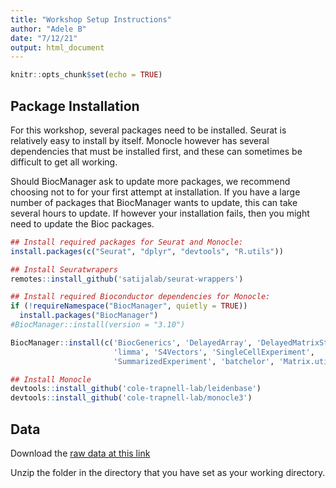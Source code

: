 ```yaml
---
title: "Workshop Setup Instructions"
author: "Adele B"
date: "7/12/21"
output: html_document
---
```


```r
knitr::opts_chunk$set(echo = TRUE)
```

## Package Installation
 
For this workshop, several packages need to be installed. Seurat is relatively easy to install by itself. Monocle however has several dependencies that must be installed first, and these can sometimes be difficult to get all working.

Should BiocManager ask to update more packages, we recommend choosing not to for your first attempt at installation. If you have a large number of packages that BiocManager wants to update, this can take several hours to update. If however your installation fails, then you might need to update the Bioc packages.

```r
## Install required packages for Seurat and Monocle:
install.packages(c("Seurat", "dplyr", "devtools", "R.utils"))

## Install Seuratwrapers
remotes::install_github('satijalab/seurat-wrappers')

## Install required Bioconductor dependencies for Monocle:
if (!requireNamespace("BiocManager", quietly = TRUE))
  install.packages("BiocManager")
#BiocManager::install(version = "3.10")

BiocManager::install(c('BiocGenerics', 'DelayedArray', 'DelayedMatrixStats',
                       'limma', 'S4Vectors', 'SingleCellExperiment',
                       'SummarizedExperiment', 'batchelor', 'Matrix.utils'))

## Install Monocle
devtools::install_github('cole-trapnell-lab/leidenbase')
devtools::install_github('cole-trapnell-lab/monocle3')
```

## Data

Download the [raw data at this link](https://cf.10xgenomics.com/samples/cell/pbmc3k/pbmc3k_filtered_gene_bc_matrices.tar.gz)

Unzip the folder in the directory that you have set as your working directory.